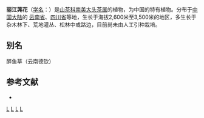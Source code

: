 {{Speciesbox
| genus = Laplacea
| species = lichiangensis
| authority = W. W. Smith
}}

'''丽江荛花'''（[[学名|学名]]：{{lang|la|''Laplacea lichiangensis''}}）是[[山茶科|山茶科]][[南美大头茶属|南美大头茶属]]的植物，为中国的特有植物。分布于[[中国大陆|中国大陆]]的 [[云南省|云南省]]、[[四川省|四川省]]等地，生长于海拔2,600米至3,500米的地区，多生长于杂木林下、荒地灌丛、松林中或路边，目前尚未由人工引种栽培。

== 别名 ==
醉鱼草（云南德钦）

== 参考文献 ==
<div class="references-small">
* {{cite web| url =http://www.bioinfo.cn/db05/KmzwSpecies.php?action=view&id=22453| title =丽江荛花| work =《中国高等植物数据库全库》| publisher =中国科学院微生物研究所| author =昆明植物研究所| accessdate =2009-02-25| deadurl =yes| archiveurl =https://web.archive.org/web/20160305015843/http://www.bioinfo.cn/db05/KmzwSpecies.php?action=view&id=22453| archivedate =2016-03-05}}
</div>

[[Category:南美大头茶属|L]]
[[Category:中国特有植物|L]]
[[Category:云南植物|L]]
[[Category:四川植物|L]]